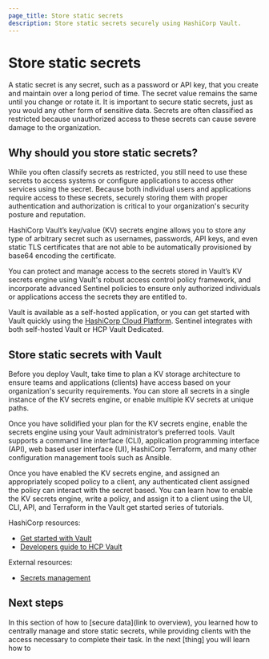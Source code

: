 ```yaml
---
page_title: Store static secrets
description: Store static secrets securely using HashiCorp Vault.
---
```


# Store static secrets

A static secret is any secret, such as a password or API key, that you create
and maintain over a long period of time. The secret value remains the same until
you change or rotate it. It is important to secure static secrets, just as you
would any other form of sensitive data. Secrets are often classified as
restricted because unauthorized access to these secrets can cause severe damage
to the organization.

## Why should you store static secrets?

While you often classify secrets as restricted, you still need to use these
secrets to access systems or configure applications to access other services
using the secret. Because both individual users and applications require access
to these secrets, securely storing them with proper authentication and
authorization is critical to your organization's security posture and
reputation.

HashiCorp Vault’s key/value (KV) secrets engine allows you to store any type of
arbitrary secret such as usernames, passwords, API keys, and even static TLS
certificates that are not able to be automatically provisioned by base64
encoding the certificate.

You can protect and manage access to the secrets stored in Vault’s KV secrets
engine using Vault's robust access control policy framework, and incorporate
advanced Sentinel policies to ensure only authorized individuals or applications
access the secrets they are entitled to.

<VideoEmbed url="https://www.youtube.com/watch?v=QAzSI0o24aQ">

Vault is available as a self-hosted application, or you can get started with
Vault quickly using the [HashiCorp Cloud
Platform](https://portal.cloud.hashicorp.com/sign-in”). Sentinel integrates with
both self-hosted Vault or HCP Vault Dedicated.

## Store static secrets with Vault

Before you deploy Vault, take time to plan a KV storage architecture to ensure
teams and applications (clients) have access based on your organization's
security requirements. You can store all secrets in a single instance of the KV
secrets engine, or enable multiple KV secrets at unique paths.

Once you have solidified your plan for the KV secrets engine, enable the secrets
engine using your Vault administrator’s preferred tools. Vault supports a
command line interface (CLI), application programming interface (API), web based
user interface (UI), HashiCorp Terraform, and many other configuration
management tools such as Ansible.

Once you have enabled the KV secrets engine, and assigned an appropriately
scoped policy to a client, any authenticated client assigned the policy can
interact with the secret based. You can learn how to enable the KV secrets
engine, write a policy, and assign it to a client using the UI, CLI, API, and
Terraform in the Vault get started series of tutorials.

HashiCorp resources:

- [Get started with Vault](/vault/tutorials/get-started)
- [Developers guide to HCP Vault](https://www.youtube.com/watch?v=of_SwLDUjrg&list=PL81sUbsFNc5ZWoz3gpCJgUl3H7yZO_iE7)

External resources:

- [Secrets management](https://www.ibm.com/think/topics/secrets-management)

## Next steps

In this section of how to [secure data](link to overview), you learned how to
centrally manage and store static secrets, while providing clients with the
access necessary to complete their task. In the next [thing] you will learn how
to 
